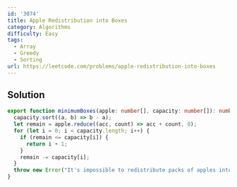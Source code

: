 ```yaml
---
id: '3074'
title: Apple Redistribution into Boxes
category: Algorithms
difficulty: Easy
tags:
  - Array
  - Greedy
  - Sorting
url: https://leetcode.com/problems/apple-redistribution-into-boxes
---
```


## Solution

```typescript showLineNumbers
export function minimumBoxes(apple: number[], capacity: number[]): number {
  capacity.sort((a, b) => b - a);
  let remain = apple.reduce((acc, count) => acc + count, 0);
  for (let i = 0; i < capacity.length; i++) {
    if (remain <= capacity[i]) {
      return i + 1;
    }
    remain -= capacity[i];
  }
  throw new Error("It's impossible to redistribute packs of apples into boxes.");
}
```
